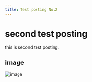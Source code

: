 ---
title: Test posting No.2
---

# second test posting

this is second test posting.

## image

![image](./images/logo.png)
